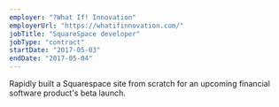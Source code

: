 ```yaml
---
employer: "?What If! Innovation"
employerUrl: "https://whatifinnovation.com/"
jobTitle: "SquareSpace developer"
jobType: "contract"
startDate: "2017-05-03"
endDate: "2017-05-04"
---
```


Rapidly built a Squarespace site from scratch for an upcoming financial software product's beta launch.
